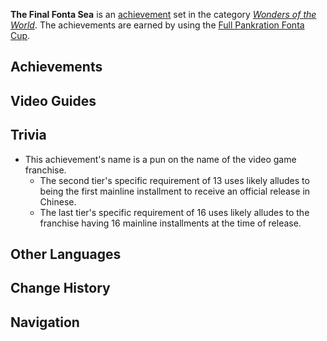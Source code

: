 {{Achievement Set Infobox
|primogems    = {{Achievement/Primogems|The Final Fonta Sea}}
|total        = {{Achievement/Total|The Final Fonta Sea}}
|category     = Wonders of the World
}}
'''The Final Fonta Sea''' is an [[achievement]] set in the category ''[[Wonders of the World]]''. The achievements are earned by using the [[Full Pankration Fonta Cup]].

==Achievements==
{{Achievements by Category Table|The Final Fonta Sea}}
<!--
==Gameplay Notes==
*

==Gallery==
{{Preview
|size=300px
|file=
|caption=
}}

==Video Guides==
{{EVT
|video1   = 
|caption1 = 
}}
-->
==Video Guides==
{{EVT
|video1   = https://youtu.be/k3eG23w2tSE
|caption1 = The Final Fonta Sea Achievement
}}

==Trivia==
* This achievement's name is a pun on the name of the ''{{w|Final Fantasy}}'' video game franchise.
** The second tier's specific requirement of 13 uses likely alludes to {{W|Final Fantasy XIII}} being the first mainline installment to receive an official release in Chinese.
** The last tier's specific requirement of 16 uses likely alludes to the franchise having 16 mainline installments at the time of release.

==Other Languages==
{{Other Languages
|en      = The Final Fonta Sea
|zhs     = 最终枫达海
|zhs_rm  = Zuìzhōng Fēngdá Hǎi
|zht     = 最終楓達海
|zht_rm  = Zuìzhōng Fēngdá Hǎi
|zh_tl   = Final Fonta Sea
|ja      = ファイナル・フォンタ・シー
|ja_rm   = Fainaru Fonta Shii
|ja_tl   = Final Fonta Sea
|ko      = 파이널 폰타 씨
|ko_rm   = 
|ko_tl   = 
|es      = El último mar de fonta
|es_tl   = The Final Fonta Sea
|fr      = Fonta final
|fr_tl   = Final Fonta
|ru      = Последнее море Фонты
|ru_tl   = 
|th      = ไฟนอลฟอนต้าซี
|th_rm   = 
|th_tl   = 
|vi      = Biển Fonta Cuối Cùng
|vi_tl   = 
|de      = Die finale Fonta-See
|de_tl   = The Final Fonta Sea
|id      = The Final Fonta Sea
|pt      = Mar Final de Fonta
|pt_tl   = 
|tr      = Son Fonta Denizi
|tr_tl   = Final Fonta Sea
|it      = L'ultimo mare di Fonta
|it_tl   = 
}}

==Change History==
{{Change History|4.1}}
<!--
==References==
{{Reflist}}
-->
==Navigation==
{{Achievement Navbox}}